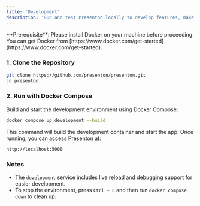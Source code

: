 ```yaml
---
title: 'Development'
description: 'Run and test Presenton locally to develop features, make changes, and preview updates in a safe development environment'
---
```


<Info>
  **Prerequisite**: Please install Docker on your machine before proceeding. <br />
  You can get Docker from [https://www.docker.com/get-started](https://www.docker.com/get-started).
</Info>

### 1. Clone the Repository

```bash
git clone https://github.com/presenton/presenton.git
cd presenton
````

### 2. Run with Docker Compose

Build and start the development environment using Docker Compose:

```bash
docker compose up development --build
```

This command will build the development container and start the app. Once running, you can access Presenton at:

```
http://localhost:5000
```

### Notes

* The `development` service includes live reload and debugging support for easier development.
* To stop the environment, press `Ctrl + C` and then run `docker compose down` to clean up.
